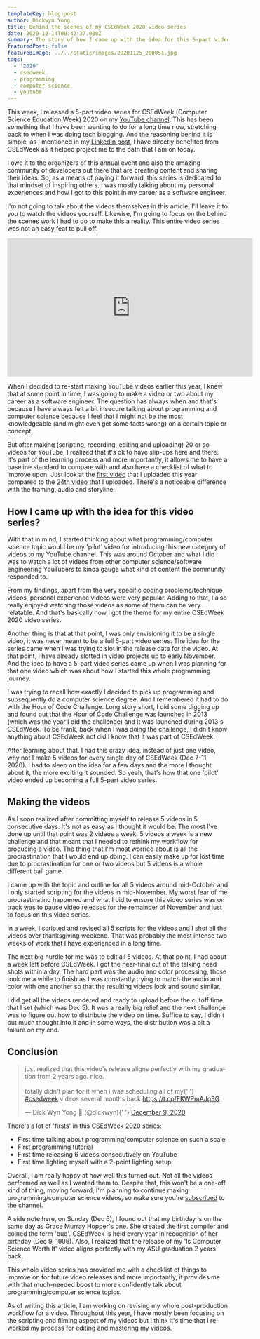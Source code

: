 ```yaml
---
templateKey: blog-post
author: Dickwyn Yong
title: Behind the scenes of my CSEdWeek 2020 video series
date: 2020-12-14T00:42:37.000Z
summary: The story of how I came up with the idea for this 5-part video series and also some reflecting thoughts about the experience of producing the videos.
featuredPost: false
featuredImage: ../../static/images/20201125_200051.jpg
tags:
  - '2020'
  - csedweek
  - programming
  - computer science
  - youtube
---
```


This week, I released a 5-part video series for CSEdWeek (Computer Science Education Week) 2020 on my [YouTube channel](https://youtube.com/dickwyn). This has been something that I have been wanting to do for a long time now, stretching back to when I was doing tech blogging. And the reasoning behind it is simple, as I mentioned in my [LinkedIn post](https://www.linkedin.com/posts/dickwyn_how-i-started-programming-activity-6741732601083641857-YogF), I have directly benefited from CSEdWeek as it helped project me to the path that I am on today.

I owe it to the organizers of this annual event and also the amazing community of developers out there that are creating content and sharing their ideas. So, as a means of paying it forward, this series is dedicated to that mindset of inspiring others. I was mostly talking about my personal experiences and how I got to this point in my career as a software engineer.

I'm not going to talk about the videos themselves in this article, I'll leave it to you to watch the videos yourself. Likewise, I'm going to focus on the behind the scenes work I had to do to make this a reality. This entire video series was not an easy feat to pull off.

<iframe
  width="560"
  height="315"
  src="https://www.youtube.com/embed/videoseries?list=PL9s9Nme1ZC44dKJ2Zf-53LUxQsbcvg2jw"
  frameBorder="0"
  allow="accelerometer; autoplay; clipboard-write; encrypted-media; gyroscope; picture-in-picture"
  allowFullScreen
></iframe>

When I decided to re-start making YouTube videos earlier this year, I knew that at some point in time, I was going to make a video or two about my career as a software engineer. The question has always when and that's because I have always felt a bit insecure talking about programming and computer science because I feel that I might not be the most knowledgeable (and might even get some facts wrong) on a certain topic or concept.

But after making (scripting, recording, editing and uploading) 20 or so videos for YouTube, I realized that it's ok to have slip-ups here and there. It's part of the learning process and more importantly, it allows me to have a baseline standard to compare with and also have a checklist of what to improve upon. Just look at the [first video](https://youtu.be/FWWR2YjR7SQ) that I uploaded this year compared to the [24th video](https://youtu.be/Yc53Yg2xY6Y) that I uploaded. There's a noticeable difference with the framing, audio and storyline.

## How I came up with the idea for this video series?

With that in mind, I started thinking about what programming/computer science topic would be my 'pilot' video for introducing this new category of videos to my YouTube channel. This was around October and what I did was to watch a lot of videos from other computer science/software engineering YouTubers to kinda gauge what kind of content the community responded to.

From my findings, apart from the very specific coding problems/technique videos, personal experience videos were very popular. Adding to that, I also really enjoyed watching those videos as some of them can be very relatable. And that's basically how I got the theme for my entire CSEdWeek 2020 video series.

Another thing is that at that point, I was only envisioning it to be a single video, it was never meant to be a full 5-part video series. The idea for the series came when I was trying to slot in the release date for the video. At that point, I have already slotted in video projects up to early November. And the idea to have a 5-part video series came up when I was planning for that one video which was about how I started this whole programming journey.

I was trying to recall how exactly I decided to pick up programming and subsequently do a computer science degree. And I remembered it had to do with the Hour of Code Challenge. Long story short, I did some digging up and found out that the Hour of Code Challenge was launched in 2013 (which was the year I did the challenge) and it was launched during 2013's CSEdWeek. To be frank, back when I was doing the challenge, I didn't know anything about CSEdWeek not did I know that it was part of CSEdWeek.

After learning about that, I had this crazy idea, instead of just one video, why not I make 5 videos for every single day of CSEdWeek (Dec 7-11, 2020). I had to sleep on the idea for a few days and the more I thought about it, the more exciting it sounded. So yeah, that's how that one 'pilot' video ended up becoming a full 5-part video series.

## Making the videos

As I soon realized after committing myself to release 5 videos in 5 consecutive days. It's not as easy as I thought it would be. The most I've done up until that point was 2 videos a week, 5 videos a week is a new challenge and that meant that I needed to rethink my workflow for producing a video. The thing that I'm most worried about is all the procrastination that I would end up doing. I can easily make up for lost time due to procrastination for one or two videos but 5 videos is a whole different ball game.

I came up with the topic and outline for all 5 videos around mid-October and I only started scripting for the videos in mid-November. My worst fear of me procrastinating happened and what I did to ensure this video series was on track was to pause video releases for the remainder of November and just to focus on this video series.

In a week, I scripted and revised all 5 scripts for the videos and I shot all the videos over thanksgiving weekend. That was probably the most intense two weeks of work that I have experienced in a long time.

The next big hurdle for me was to edit all 5 videos. At that point, I had about a week left before CSEdWeek. I got the near-final cut of the talking head shots within a day. The hard part was the audio and color processing, those took me a while to finish as I was constantly trying to match the audio and color with one another so that the resulting videos look and sound similar.

I did get all the videos rendered and ready to upload before the cutoff time that I set (which was Dec 5). It was a really big relief and the next challenge was to figure out how to distribute the video on time. Suffice to say, I didn't put much thought into it and in some ways, the distribution was a bit a failure on my end.

## Conclusion

<blockquote className="twitter-tweet">
  <p lang="en" dir="ltr">
    just realized that this video&#39;s release aligns perfectly with my graduation from 2 years
    ago. nice.
    <br />
    <br />
    totally didn&#39;t plan for it when i was scheduling all of my{' '}
    <a href="https://twitter.com/hashtag/csedweek?src=hash&amp;ref_src=twsrc%5Etfw">#csedweek</a>
    videos several months back.<a href="https://t.co/FKWPmAJq3G">https://t.co/FKWPmAJq3G</a>
  </p>
  &mdash; Dick Wyn Yong 🏁 (@dickwyn){' '}
  <a href="https://twitter.com/dickwyn/status/1336708241837846530?ref_src=twsrc%5Etfw">
    December 9, 2020
  </a>
</blockquote> <script async src="https://platform.twitter.com/widgets.js" charset="utf-8"></script>

There's a lot of 'firsts' in this CSEdWeek 2020 series:

- First time talking about programming/computer science on such a scale
- First programming tutorial
- First time releasing 6 videos consecutively on YouTube
- First time lighting myself with a 2-point lighting setup

Overall, I am really happy at how well this turned out. Not all the videos performed as well as I wanted them to. Despite that, this won't be a one-off kind of thing, moving forward, I'm planning to continue making programming/computer science videos, so make sure you're [subscribed](https://youtube.com/dickwyn) to the channel.

A side note here, on Sunday (Dec 6), I found out that my birthday is on the same day as Grace Murray Hopper's one. She created the first compiler and coined the term 'bug'. CSEdWeek is held every year in recognition of her birthday (Dec 9, 1906). Also, I realized that the release of my 'Is Computer Science Worth It' video aligns perfectly with my ASU graduation 2 years back.

This whole video series has provided me with a checklist of things to improve on for future video releases and more importantly, it provides me with that much-needed boost to more confidently talk about programming/computer science topics.

As of writing this article, I am working on revising my whole post-production workflow for a video. Throughout this year, I have mostly been focusing on the scripting and filming aspect of my videos but I think it's time that I re-worked my process for editing and mastering my videos.

